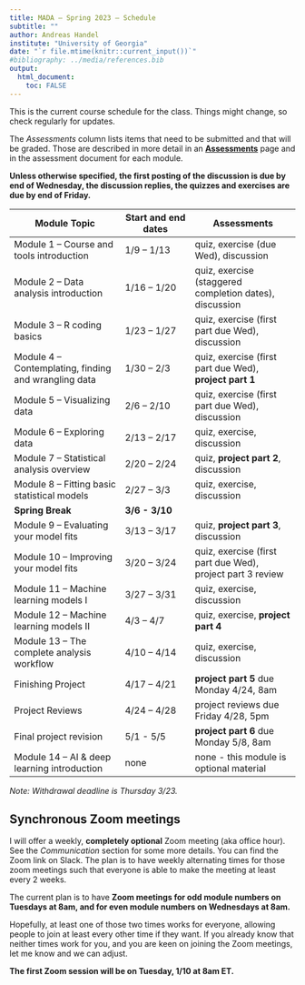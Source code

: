 ---
title: MADA – Spring 2023 – Schedule
subtitle: ""
author: Andreas Handel
institute: "University of Georgia"
date: "`r file.mtime(knitr::current_input())`"
#bibliography: ../media/references.bib
output: 
  html_document:
    toc: FALSE
---

This is the current course schedule for the class. Things might change, so check regularly for updates.

The *Assessments* column lists items that need to be submitted and that will be graded. Those are described in more detail in an [**Assessments**](./Course_Assessments.html) page and in the assessment document for each module.

**Unless otherwise specified, the first posting of the discussion is due by end of Wednesday, the discussion replies, the quizzes and exercises are due by end of Friday.**

| **Module Topic**                                      | **Start and end dates** | **Assessments**                                            |
|----------------------------|------------------|---------------------------|
| Module 1 -- Course and tools introduction             | 1/9 -- 1/13             | quiz, exercise (due Wed), discussion                       |
| Module 2 -- Data analysis introduction                | 1/16 -- 1/20            | quiz, exercise (staggered completion dates), discussion    |
| Module 3 -- R coding basics                           | 1/23 -- 1/27            | quiz, exercise (first part due Wed), discussion            |
| Module 4 -- Contemplating, finding and wrangling data | 1/30 -- 2/3             | quiz, exercise (first part due Wed), **project part 1**    |
| Module 5 -- Visualizing data                          | 2/6 -- 2/10             | quiz, exercise (first part due Wed), discussion            |
| Module 6 -- Exploring data                            | 2/13 -- 2/17            | quiz, exercise, discussion                                 |
| Module 7 -- Statistical analysis overview             | 2/20 -- 2/24            | quiz, **project part 2**, discussion                       |
| Module 8 -- Fitting basic statistical models          | 2/27 -- 3/3             | quiz, exercise, discussion                                 |
| **Spring Break**                                      | **3/6 - 3/10**          |                                                            |
| Module 9 -- Evaluating your model fits                | 3/13 -- 3/17            | quiz, **project part 3**, discussion                       |
| Module 10 -- Improving your model fits                | 3/20 -- 3/24            | quiz, exercise (first part due Wed), project part 3 review |
| Module 11 -- Machine learning models I                | 3/27 -- 3/31            | quiz, exercise, discussion                                 |
| Module 12 -- Machine learning models II               | 4/3 -- 4/7              | quiz, exercise, **project part 4**                         |
| Module 13 -- The complete analysis workflow           | 4/10 -- 4/14            | quiz, exercise, discussion                                 |
| Finishing Project                                     | 4/17 -- 4/21            | **project part 5** due Monday 4/24, 8am                    |
| Project Reviews                                       | 4/24 -- 4/28            | project reviews due Friday 4/28, 5pm                       |
| Final project revision                                | 5/1 - 5/5               | **project part 6** due Monday 5/8, 8am                     |
| Module 14 -- AI & deep learning introduction          | none                    | none - this module is optional material                    |

*Note: Withdrawal deadline is Thursday 3/23.*

## Synchronous Zoom meetings

I will offer a weekly, **completely optional** Zoom meeting (aka office hour). See the *Communication* section for some more details. You can find the Zoom link on Slack. The plan is to have weekly alternating times for those zoom meetings such that everyone is able to make the meeting at least every 2 weeks.

The current plan is to have **Zoom meetings for odd module numbers on Tuesdays at 8am, and for even module numbers on Wednesdays at 8am.**

Hopefully, at least one of those two times works for everyone, allowing people to join at least every other time if they want. If you already know that neither times work for you, and you are keen on joining the Zoom meetings, let me know and we can adjust.

**The first Zoom session will be on Tuesday, 1/10 at 8am ET.**
